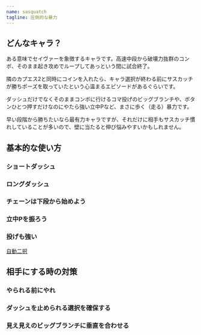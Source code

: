 ```yaml
---
name: sasquatch
tagline: 圧倒的な暴力
---
```


## どんなキャラ？

ある意味でセイヴァーを象徴するキャラです。高速中段から破壊力抜群のコンボ、そのまま起き攻めでループしてあっという間に試合終了。

隣のカプエス2と同時にコインを入れたら、キャラ選択が終わる前にサスカッチが勝ちポーズを取っていたという心温まるエピソードがあるぐらいです。

ダッシュだけでなくそのままコンボに行けるコマ投げのビッグブランチや、ボタンひとつ押すだけなのにやたら強い立中Pなど、まさに歩く（走る）暴力です。

早い段階から勝ちたいなら最有力キャラですが、それだけに相手もサスカッチ慣れしていることが多いので、壁に当たると伸び悩みやすいかもしれません。

## 基本的な使い方

### ショートダッシュ

### ロングダッシュ

### チェーンは下段から始めよう

### 立中Pを振ろう

### 投げも強い

[自動二択](../techniques/option_select)

## 相手にする時の対策

### やられる前にやれ

### ダッシュを止められる選択を確保する

### 見え見えのビッグブランチに垂直を合わせる
